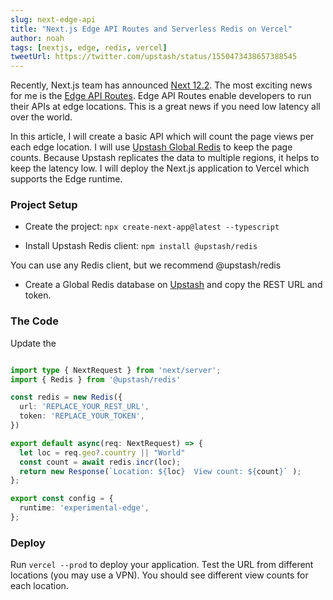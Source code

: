 ```yaml
---
slug: next-edge-api
title: "Next.js Edge API Routes and Serverless Redis on Vercel"
author: noah
tags: [nextjs, edge, redis, vercel]
tweetUrl: https://twitter.com/upstash/status/1550473438657388545
---
```


Recently, Next.js team has announced [Next 12.2](https://nextjs.org/blog/next-12-2#edge-api-routes-experimental). The most exciting news for me is the [Edge API Routes](https://nextjs.org/docs/api-routes/edge-api-routes). Edge API Routes enable developers to run their APIs at edge locations. This is a great news if you need low latency all over the world.

In this article, I will create a basic API which will count the page views per each edge location. I will use [Upstash Global Redis](https://docs.upstash.com/redis/features/globaldatabase) to keep the page counts. Because Upstash replicates the data to multiple regions, it helps to keep the latency low. I will deploy the Next.js application to Vercel which supports the Edge runtime.

### Project Setup
- Create the project: `npx create-next-app@latest --typescript`

- Install Upstash Redis client: `npm install @upstash/redis`

<Note>
  You can use any Redis client, but we recommend @upstash/redis
</Note>

- Create a Global Redis database on [Upstash](https://console.upstash.com) and copy the REST URL and token.

### The Code

Update the

```javascript:pages/api/hello.ts

import type { NextRequest } from 'next/server';
import { Redis } from '@upstash/redis'

const redis = new Redis({
  url: 'REPLACE_YOUR_REST_URL',
  token: 'REPLACE_YOUR_TOKEN',
})

export default async(req: NextRequest) => {
  let loc = req.geo?.country || "World"
  const count = await redis.incr(loc);
  return new Response(`Location: ${loc}  View count: ${count}` );
};

export const config = {
  runtime: 'experimental-edge',
};
```

### Deploy
Run `vercel --prod` to deploy your application. Test the URL from different locations (you may use a VPN). You should see different view counts for each location.
